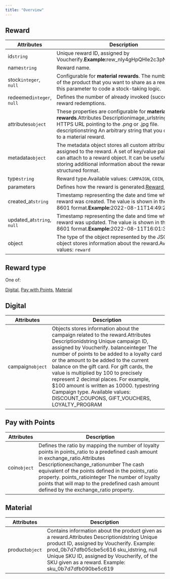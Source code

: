 ```yaml
---
title: "Overview"
---
```


## Reward

| Attributes                  | Description                                                                                                                                                                                                                                                         |
| --------------------------- | ------------------------------------------------------------------------------------------------------------------------------------------------------------------------------------------------------------------------------------------------------------------- |
| id`string`                  | Unique reward ID, assigned by Voucherify.**Example:**&#x72;ew\_nIy4gHpQHle2c3pNMwuj7G6j                                                                                                                                                                             |
| name`string`                | Reward name.                                                                                                                                                                                                                                                        |
| stock`integer`, `null`      | Configurable for **material rewards**. The number of units of the product that you want to share as a reward. Use this parameter to code a stock-taking logic.                                                                                                      |
| redeemed`integer`, `null`   | Defines the number of already invoked (successful) reward redemptions.                                                                                                                                                                                              |
| attributes`object`          | These properties are configurable for **material rewards**.Attributes	Descriptionimage\_urlstring&#xA;&#xA;The HTTPS URL pointing to the .png or .jpg file.&#xA;&#xA;&#xA;descriptionstring	&#xA;&#xA;An arbitrary string that you can attach to a material reward. |
| metadata`object`            | The metadata object stores all custom attributes assigned to the reward. A set of key/value pairs that you can attach to a reward object. It can be useful for storing additional information about the reward in a structured format.                              |
| type`string`                | Reward type.Available values: `CAMPAIGN`, `COIN`, `MATERIAL`                                                                                                                                                                                                        |
| parameters                  | Defines how the reward is generated.[Reward type](#reward-type)                                                                                                                                                                                                     |
| created\_at`string`         | Timestamp representing the date and time when the reward was created. The value is shown in the ISO 8601 format.**Example:**&#x32;022-08-11T14:49:22.586Z                                                                                                           |
| updated\_at`string`, `null` | Timestamp representing the date and time when the reward was updated. The value is shown in the ISO 8601 format.**Example:**&#x32;022-08-11T16:01:34.885Z                                                                                                           |
| object                      | The type of the object represented by the JSON. This object stores information about the reward.Available values: `reward`                                                                                                                                          |

## Reward type

One of:

[Digital](#digital), [Pay with Points](#pay-with-points), [Material](#material)

## Digital

| Attributes       | Description                                                                                                                                                                                                                                                                                                                                                                                                                                                                                                                                                                                          |
| ---------------- | ---------------------------------------------------------------------------------------------------------------------------------------------------------------------------------------------------------------------------------------------------------------------------------------------------------------------------------------------------------------------------------------------------------------------------------------------------------------------------------------------------------------------------------------------------------------------------------------------------- |
| campaign`object` | Objects stores information about the campaign related to the reward.Attributes	Descriptionidstring&#xA;&#xA;Unique campaign ID, assigned by Voucherify.&#xA;&#xA;&#xA;balanceinteger	&#xA;&#xA;The number of points to be added to a loyalty card or the amount to be added to the current balance on the gift card.&#xA;&#xA;For gift cards, the value is multiplied by 100 to precisely represent 2 decimal places. For example, $100 amount is written as 10000.&#xA;&#xA;&#xA;typestring	&#xA;&#xA;Campaign type.&#xA;&#xA;Available values: DISCOUNT\_COUPONS, GIFT\_VOUCHERS, LOYALTY\_PROGRAM |

## Pay with Points

| Attributes   | Description                                                                                                                                                                                                                                                                                                                                                                                                            |
| ------------ | ---------------------------------------------------------------------------------------------------------------------------------------------------------------------------------------------------------------------------------------------------------------------------------------------------------------------------------------------------------------------------------------------------------------------- |
| coin`object` | Defines the ratio by mapping the number of loyalty points in points\_ratio to a predefined cash amount in exchange\_ratio.Attributes	Descriptionexchange\_rationumber&#xA;&#xA;The cash equivalent of the points defined in the points\_ratio property.&#xA;&#xA;&#xA;points\_ratiointeger	&#xA;&#xA;The number of loyalty points that will map to the predefined cash amount defined by the exchange\_ratio property. |

## Material

| Attributes      | Description                                                                                                                                                                                                                                                                                                                                                         |
| --------------- | ------------------------------------------------------------------------------------------------------------------------------------------------------------------------------------------------------------------------------------------------------------------------------------------------------------------------------------------------------------------- |
| product`object` | Contains information about the product given as a reward.Attributes	Descriptionidstring&#xA;&#xA;Unique product ID, assigned by Voucherify.&#xA;&#xA;Example:&#xA;&#xA;prod\_0b7d7dfb05cbe5c616&#xA;&#xA;&#xA;sku\_idstring, null	&#xA;&#xA;Unique SKU ID, assigned by Voucherify, of the SKU given as a reward.&#xA;&#xA;Example:&#xA;&#xA;sku\_0b7d7dfb090be5c619 |
